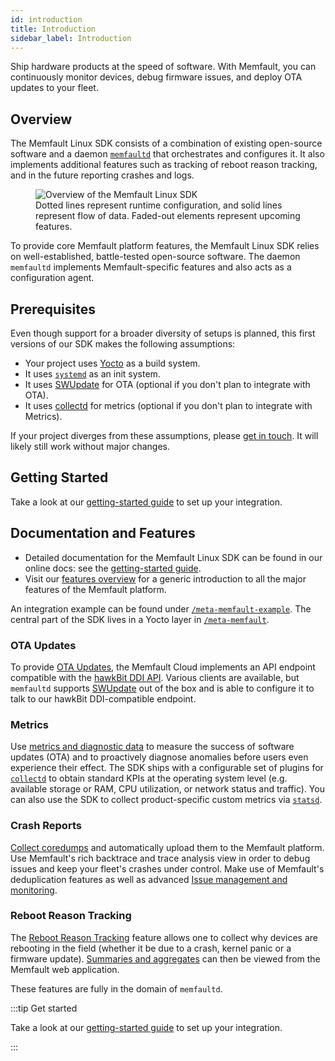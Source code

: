 ```yaml
---
id: introduction
title: Introduction
sidebar_label: Introduction
---
```


Ship hardware products at the speed of software. With Memfault, you can
continuously monitor devices, debug firmware issues, and deploy OTA updates to
your fleet.

## Overview

The Memfault Linux SDK consists of a combination of existing open-source
software and a daemon [`memfaultd`][source-memfaultd] that orchestrates and
configures it. It also implements additional features such as tracking of reboot
reason tracking, and in the future reporting crashes and logs.

<p>
  <figure>
    <img
      src="/img/docs/linux/sdk-overview-1.0.0.svg"
      alt="Overview of the Memfault Linux SDK"
    />
    <figcaption>
      Dotted lines represent runtime configuration, and solid lines represent
      flow of data. Faded-out elements represent upcoming features.
    </figcaption>
  </figure>
</p>

To provide core Memfault platform features, the Memfault Linux SDK relies on
well-established, battle-tested open-source software. The daemon `memfaultd`
implements Memfault-specific features and also acts as a configuration agent.

[source-memfaultd]:
  https://github.com/memfault/memfault-linux-sdk/blob/-/meta-memfault/recipes-memfault/memfaultd/files/memfaultd

## Prerequisites

Even though support for a broader diversity of setups is planned, this first
versions of our SDK makes the following assumptions:

- Your project uses [Yocto][yocto-homepage] as a build system.
- It uses [`systemd`][systemd-homepage] as an init system.
- It uses [SWUpdate][swupdate-homepage] for OTA (optional if you don't plan to
  integrate with OTA).
- It uses [collectd][collectd-homepage] for metrics (optional if you don't plan
  to integrate with Metrics).

If your project diverges from these assumptions, please [get in
touch][get-in-touch]. It will likely still work without major changes.

[get-in-touch]: https://memfault.com/contact/
[swupdate-homepage]: https://swupdate.org/
[systemd-homepage]: https://systemd.io/
[yocto-homepage]: https://www.yoctoproject.org/

## Getting Started

Take a look at our [getting-started guide][docs-linux-getting-started] to set up
your integration.

## Documentation and Features

- Detailed documentation for the Memfault Linux SDK can be found in our online
  docs: see the [getting-started guide][docs-linux-getting-started].
- Visit our [features overview][docs-platform] for a generic introduction to all
  the major features of the Memfault platform.

[docs-platform]: /docs/platform/introduction/
[docs-linux-introduction]: /docs/linux/introduction
[docs-linux-getting-started]: /docs/linux/linux-getting-started-guide

An integration example can be found under
[`/meta-memfault-example`][source-yocto-example]. The central part of the SDK
lives in a Yocto layer in [`/meta-memfault`][source-meta-memfault].

[source-yocto-example]:
  https://github.com/memfault/memfault-linux-sdk/blob/-/meta-memfault-example
[source-meta-memfault]:
  https://github.com/memfault/memfault-linux-sdk/blob/-/meta-memfault

### OTA Updates

To provide [OTA Updates][docs-ota], the Memfault Cloud implements an API
endpoint compatible with the [hawkBit DDI API][hawkbit-ddi]. Various clients are
available, but `memfaultd` supports [SWUpdate][swupdate-homepage] out of the box
and is able to configure it to talk to our hawkBit DDI-compatible endpoint.

[docs-ota]: /docs/linux/linux-releases-integration-guide
[hawkbit-homepage]: https://www.eclipse.org/hawkbit/
[hawkbit-ddi]: https://www.eclipse.org/hawkbit/apis/ddi_api/
[swupdate-homepage]: https://swupdate.org/

### Metrics

Use [metrics and diagnostic data][docs-metrics] to measure the success of
software updates (OTA) and to proactively diagnose anomalies before users even
experience their effect. The SDK ships with a configurable set of plugins for
[`collectd`][collectd-homepage] to obtain standard KPIs at the operating system
level (e.g. available storage or RAM, CPU utilization, or network status and
traffic). You can also use the SDK to collect product-specific custom metrics
via [`statsd`][statsd-homepage].

[collectd-homepage]: https://collectd.org/
[docs-metrics]: /docs/linux/linux-metrics
[statsd-homepage]: https://github.com/statsd/statsd

### Crash Reports

[Collect coredumps][docs-coredumps] and automatically upload them to the
Memfault platform. Use Memfault's rich backtrace and trace analysis view in
order to debug issues and keep your fleet's crashes under control. Make use of
Memfault's deduplication features as well as advanced [Issue management and
monitoring][docs-issue-management].

[docs-coredumps]: /docs/linux/linux-coredumps
[docs-issue-management]: /docs/platform/issue-management

### Reboot Reason Tracking

The [Reboot Reason Tracking][docs-linux-reboot-reason-tracking] feature allows
one to collect why devices are rebooting in the field (whether it be due to a
crash, kernel panic or a firmware update). [Summaries and
aggregates][docs-charts] can then be viewed from the Memfault web application.

These features are fully in the domain of `memfaultd`.

:::tip Get started

Take a look at our [getting-started guide][docs-linux-getting-started] to set up
your integration.

:::

[docs-charts]: /docs/platform/charts
[docs-linux-reboot-reason-tracking]: /docs/linux/reboot-reason-tracking
